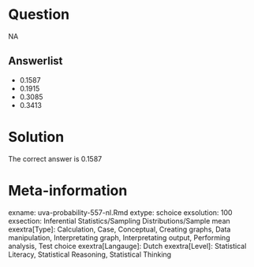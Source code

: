 Question
========

NA

Answerlist
----------
* 0.1587
* 0.1915
* 0.3085
* 0.3413

Solution
========

The correct answer is  0.1587 

Meta-information
================
exname: uva-probability-557-nl.Rmd 
extype: schoice 
exsolution: 100 
exsection: Inferential Statistics/Sampling Distributions/Sample mean
exextra[Type]: Calculation, Case, Conceptual, Creating graphs, Data manipulation, Interpretating graph, Interpretating output, Performing analysis, Test choice 
exextra[Langauge]: Dutch 
exextra[Level]: Statistical Literacy, Statistical Reasoning, Statistical Thinking 
